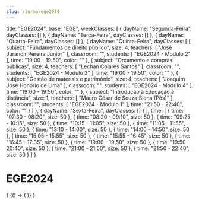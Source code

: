 ```yaml
---
slug: /turma/ege2024
---
```

  title: "EGE2024",
  base: "EGE",
  weekClasses: [
    {
      dayName: "Segunda-Feira",
      dayClasses: []
    },
    {
      dayName: "Terça-Feira",
      dayClasses: []
    },
    {
      dayName: "Quarta-Feira",
      dayClasses: []
    },
    {
      dayName: "Quinta-Feira",
      dayClasses: [
        {
          subject: "Fundamentos de direito público",
          size: 4,
          teachers: [
            "José Jurandir Pereira Junior"
          ],
          classroom: "",
          students: [
            "EGE2024 - Modulo 2"
          ],
          time: "19:00 - 19:50",
          color: ""
        },
        {
          subject: "Orçamento e compras públicas",
          size: 4,
          teachers: [
            "Lechan Colares Santos"
          ],
          classroom: "",
          students: [
            "EGE2024 - Modulo 3"
          ],
          time: "19:00 - 19:50",
          color: ""
        },
        {
          subject: "Gestão de materiais e patrimônio",
          size: 4,
          teachers: [
            "Joaquim José Honório de Lima"
          ],
          classroom: "",
          students: [
            "EGE2024 - Modulo 4"
          ],
          time: "19:00 - 19:50",
          color: ""
        },
        {
          subject: "Introdução à Educação à distância",
          size: 1,
          teachers: [
            "Mauro César de Souza Siena (Pós)"
          ],
          classroom: "",
          students: [
            "EGE2024 - Modulo 1"
          ],
          time: "21:50 - 22:40",
          color: ""
        }
      ]
    },
    {
      dayName: "Sexta-Feira",
      dayClasses: []
    }
  ],
  time: [
    {
      time: "07:30 - 08:20",
      size: 50
    },
    {
      time: "08:20 - 09:10",
      size: 50
    },
    {
      time: "09:25 - 10:15",
      size: 50
    },
    {
      time: "10:15 - 11:05",
      size: 50
    },
    {
      time: "11:05 - 11:55",
      size: 50
    },
    {
      time: "13:10 - 14:00",
      size: 50
    },
    {
      time: "14:00 - 14:50",
      size: 50
    },
    {
      time: "15:05 - 15:55",
      size: 50
    },
    {
      time: "15:55 - 16:45",
      size: 50
    },
    {
      time: "16:45 - 17:35",
      size: 50
    },
    {
      time: "19:00 - 19:50",
      size: 50
    },
    {
      time: "19:50 - 20:40",
      size: 50
    },
    {
      time: "21:00 - 21:50",
      size: 50
    },
    {
      time: "21:50 - 22:40",
      size: 50
    }
  ]
}

# EGE2024

<div>
  {
    <BrowserOnly>
      {() => (
        <Grid
          title={data.title}
          weekClasses={data.weekClasses}
          time={data.time}
        />
      )}
    </BrowserOnly>
  }
</div>
